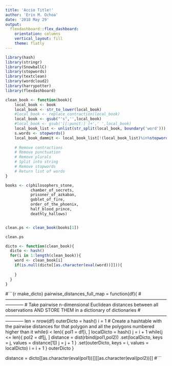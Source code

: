 ```yaml
---
title: 'Accio Title!'
author: 'Erin M. Ochoa'
date: '2018 May 29'
output: 
  flexdashboard::flex_dashboard:
    orientation: columns
    vertical_layout: fill
    theme: flatly
---
```


```r
library(hash)
library(stringr)
library(SnowballC)
library(stopwords)
library(textclean)
library(wordcloud2)
library(harrypotter)
library(flexdashboard)
```


```r
clean_book <- function(book){
    local_book <- book
    local_book <- str_to_lower(local_book)
    #local_book <- replace_contraction(local_book)
    local_book <- gsub("'s",'',local_book)
    #local_book <- gsub('[[:punct:] ]+',' ',local_book)
    local_book_list <- unlist(str_split(local_book, boundary('word')))
    s.words <- stopwords()
    local_book_dammit <- local_book_list[!(local_book_list)%in%stopwords()]
    
    # Remove contractions
    # Remove punctuation
    # Remove plurals
    # Split into string
    # Remove stopwords
    # Return list of words
}
```

```r
books <- c(philosophers_stone,
           chamber_of_secrets,
           prisoner_of_azkaban,
           goblet_of_fire,
           order_of_the_phoenix,
           half_blood_prince,
           deathly_hallows)


clean.ps <- clean_book(books[1])

clean.ps
```




```r
dicto <- function(clean_book){
  dicto <- hash()
  for(i in 1:length(clean_book)){
    word <- clean_book[i]
    if(is.null(dicto[[as.character(eval(word))]])){
      
    }
  }
}
```




#```{r make_dicto}
pairwise_distances_full_map = function(df){
  #------------------------------------------------------------------------------------------------------------------------
  # Take pairwise n-dimensional Euclidean distances between all observations AND STORE THEM in a dictionary of dictionaries
  #------------------------------------------------------------------------------------------------------------------------
  len = nrow(df)
  outerDicto = hash()
  i = 1
  # Create a hashtable with the pairwise distances for that polygon and all the polygons numbered higher than it
  while(i < len){
    pol1 = df[i, ]
    localDicto = hash()
    j = i + 1
    while(j <= len){
      pol2 = df[j, ]
      distance = dist(rbind(pol1,pol2))
      .set(localDicto, keys = j, values = distance[1])
      j = j + 1
    }
    .set(outerDicto, keys = i, values = localDicto)
    i = i + 1
  }
  outerDicto
}



distance = dicto[[as.character(eval(pol1))]][[as.character(eval(pol2))]]
#```